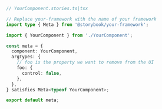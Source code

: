 ```ts
// YourComponent.stories.ts|tsx

// Replace your-framework with the name of your framework
import type { Meta } from '@storybook/your-framework';

import { YourComponent } from './YourComponent';

const meta = {
  component: YourComponent,
  argTypes: {
    // foo is the property we want to remove from the UI
    foo: {
      control: false,
    },
  },
} satisfies Meta<typeof YourComponent>;

export default meta;
```
